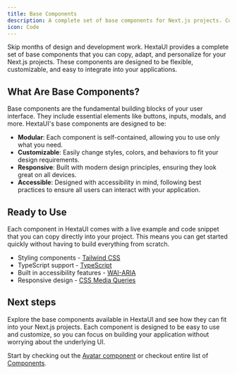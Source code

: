 ```yaml
---
title: Base Components
description: A complete set of base components for Next.js projects. Copy, adapt, and personalize them.
icon: Code
---
```


Skip months of design and development work. HextaUI provides a complete set of base components that you can copy, adapt, and personalize for your Next.js projects. These components are designed to be flexible, customizable, and easy to integrate into your applications.

## What Are Base Components?

Base components are the fundamental building blocks of your user interface. They include essential elements like buttons, inputs, modals, and more. HextaUI's base components are designed to be:

- **Modular**: Each component is self-contained, allowing you to use only what you need.
- **Customizable**: Easily change styles, colors, and behaviors to fit your design requirements.
- **Responsive**: Built with modern design principles, ensuring they look great on all devices.
- **Accessible**: Designed with accessibility in mind, following best practices to ensure all users can interact with your application.

## Ready to Use

Each component in HextaUI comes with a live example and code snippet that you can copy directly into your project. This means you can get started quickly without having to build everything from scratch.

- Styling components - [Tailwind CSS](https://tailwindcss.com/)
- TypeScript support - [TypeScript](https://www.typescriptlang.org/)
- Built in accessibility features - [WAI-ARIA](https://www.w3.org/WAI/standards-guidelines/aria/)
- Responsive design - [CSS Media Queries](https://developer.mozilla.org/en-US/docs/Web/CSS/Media_Queries)

## Next steps

Explore the base components available in HextaUI and see how they can fit into your Next.js projects. Each component is designed to be easy to use and customize, so you can focus on building your application without worrying about the underlying UI.

Start by checking out the [Avatar component](/docs/ui/avatar) or checkout entire list of [Components](/docs/components).
